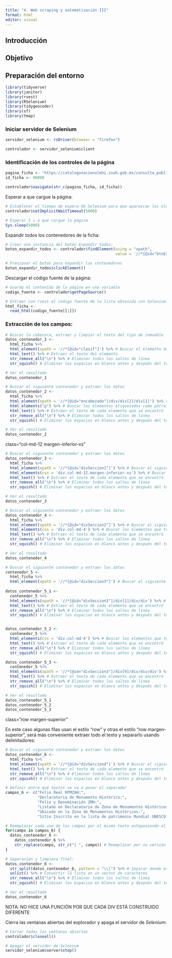 ```yaml
---
title: "4. Web scraping y automatización III"
format: html
editor: visual
---
```


## Introducción

## Objetivo

## Preparación del entorno

```r
library(tidyverse)
library(janitor)
library(rvest)
library(RSelenium)
library(tidygeocoder)
library(sf)
library(tmap)
```

### Iniciar servidor de Selenium

```r
servidor_selenium <- rsDriver(browser = "firefox")
```

```r
controlador <- servidor_selenium$client
```

### Identificación de los controles de la página

```r
pagina_ficha <- "https://catalogonacionalmhi.inah.gob.mx/consulta_publica/detalle/"
id_ficha <- 90000

controlador$navigate(str_c(pagina_ficha, id_ficha))
```

Esperar a que cargue la página:

```r
# Establecer el tiempo de espera de Selenium para que aparezcan los elementos a 5 s
controlador$setImplicitWaitTimeout(5000)

# Esperar 5 s a que cargue la página
Sys.sleep(5000)
```

Expandir todos los contenedores de la ficha:

```r
# Crear una instancia del botón Expandir todos:
boton_expandir_todos <- controlador$findElement(using = "xpath",
                                                value = '//*[@id="btnExpandir"]')

# Presionar el botón para expandir los contenedores
boton_expandir_todos$clickElement()
```

Descargar el código fuente de la página:

```r
# Guarda el contenido de la página en una variable
codigo_fuente <- controlador$getPageSource()

# Extraer con rvest el código fuente de la lista obtenida con Selenium:
html_ficha <- 
  read_html(codigo_fuente[[1]])
```

### Extracción de los campos:

```r
# Buscar la cabecera, extraer y limpiar el texto del tipo de inmueble
datos_contenedor_1 <-
  html_ficha %>% 
  html_element(xpath = '//*[@id="clasif"]') %>% # Buscar el elemento del título
  html_text() %>% # Extraer el texto del elemento
  str_remove_all("\n") %>% # Eliminar todos los saltos de línea
  str_squish() # Eliminar los espacios en blanco antes y después del texto

# Ver el resultado
datos_contenedor_1
```

```r
# Buscar el siguiente contenedor y extraer los datos
datos_contenedor_2 <-
  html_ficha %>% 
  html_element(xpath = '//*[@id="encabezado"]/div/div[2]/div[1]') %>% # Buscar el siguiente contenedor
  html_elements("p") %>% # Buscar los elementos etiquetados como párrafos (p)
  html_text() %>% # Extraer el texto de cada elemento que se encontró
  str_remove_all("\n") %>% # Eliminar todos los saltos de línea
  str_squish() # Eliminar los espacios en blanco antes y después del texto

# Ver el resultado
datos_contenedor_2
```

class="col-md-12 margen-inferior-xs "

```r
# Buscar el siguiente contenedor y extraer los datos
datos_contenedor_3 <-
  html_ficha %>% 
  html_element(xpath = '//*[@id="divSeccion1"]') %>% # Buscar el siguiente contenedor
  html_elements(css = 'div.col-md-12.margen-inferior-xs') %>% # Buscar los elementos que tengan este formato CSS
  html_text() %>% # Extraer el texto de cada elemento que se encontró
  str_remove_all("\n") %>% # Eliminar todos los saltos de línea
  str_squish() # Eliminar los espacios en blanco antes y después del texto

# Ver el resultado
datos_contenedor_3
```

```r
# Buscar el siguiente contenedor y extraer los datos
datos_contenedor_4 <-
  html_ficha %>% 
  html_element(xpath = '//*[@id="divSeccion2"]') %>% # Buscar el siguiente contenedor
  html_elements(css = 'div.col-md-4') %>% # Buscar los elementos que tengan este formato CSS
  html_text() %>% # Extraer el texto de cada elemento que se encontró
  str_remove_all("\n") %>% # Eliminar todos los saltos de línea
  str_squish() # Eliminar los espacios en blanco antes y después del texto

# Ver el resultado
datos_contenedor_4
```

```r
# Buscar el siguiente contenedor y extraer los datos
contenedor_5 <-
  html_ficha %>% 
  html_element(xpath = '//*[@id="divSeccion3"]') # Buscar el siguiente contenedor
  
datos_contenedor_5_1 <-
  contenedor_5 %>% 
  html_elements(xpath = '//*[@id="divSeccion3"]/div[1]/div/div') %>% # Buscar el elemento donde está el dato
  html_text() %>% # Extraer el texto de cada elemento que se encontró
  str_remove_all("\n") %>% # Eliminar todos los saltos de línea
  str_squish() # Eliminar los espacios en blanco antes y después del texto


datos_contenedor_5_2 <-
  contenedor_5 %>% 
  html_elements(css = 'div.col-md-4') %>% # Buscar los elementos que tengan este formato CSS
  html_text() %>% # Extraer el texto de cada elemento que se encontró
  str_remove_all("\n") %>% # Eliminar todos los saltos de línea
  str_squish() # Eliminar los espacios en blanco antes y después del texto

datos_contenedor_5_3 <-
  contenedor_5 %>% 
  html_elements(xpath = '//*[@id="divSeccion3"]/div[9]/div/div/div') %>% # Buscar el elemento donde está el dato
  html_text() %>% # Extraer el texto de cada elemento que se encontró
  str_remove_all("\n") %>% # Eliminar todos los saltos de línea
  str_squish() # Eliminar los espacios en blanco antes y después del texto

# Ver el resultado
datos_contenedor_5_1
datos_contenedor_5_2
datos_contenedor_5_3
```

class="row margen-superior"

En este caso algunas filas usan el estilo "row" y otras el estilo "row margen-superior", será más conveniente extraer todo el texto y separarlo usando delimitadores:

```r
# Buscar el siguiente contenedor y extraer los datos
datos_contenedor_6 <-
  html_ficha %>% 
  html_element(xpath = '//*[@id="divSeccion4"]') %>% # Buscar el siguiente contenedor
  html_text() %>% # Extraer el texto de cada elemento que se encontró
  str_remove_all("\n") %>% # Eliminar todos los saltos de línea
  str_squish() # Eliminar los espacios en blanco antes y después del texto

# Definir entre qué textos se va a poner el separador
campos_6 <- c("Folio Real RPMZAH:",
              "Declaratoria de Monumento Histórico:",
              "Folio y Denominación ZMH:",
              "Listado en Declaratoria de Zona de Monumentos Históricos:",
              "Ubicado en la Zona de Monumentos Históricos:",
              "Sitio Inscrito en la lista de patrimonio Mundial UNESCO:")

# Reemplazar cada uno de los campos por el mismo texto anteponiendo el separador |
for(campo in campos_6) {
  datos_contenedor_6 <-
    datos_contenedor_6 %>% 
    str_replace(campo, str_c("| ", campo)) # Reemplazar por su versión con separador
}

# Separación y limpieza final:
datos_contenedor_6 <-
  str_split(datos_contenedor_6, pattern = "\\|") %>% # Separar donde esté el separador
  unlist() %>% # Convertir la lista en un vector de caracteres
  str_remove_all("\n") %>% # Eliminar todos los saltos de línea
  str_squish() # Eliminar los espacios en blanco antes y después del texto

# Ver el resultado
datos_contenedor_6
```

NOTA: NO HICE UNA FUNCIÓN POR QUE CADA DIV ESTÁ CONSTRUIDO DIFERENTE

Cierra las ventanas abiertas del explorador y apaga el servidor de *Selenium*:

```r
# Cerrar todas las ventanas abiertas
controlador$closeall()

# Apagar el servidor de Selenium
servidor_selenium$server$stop()
```
